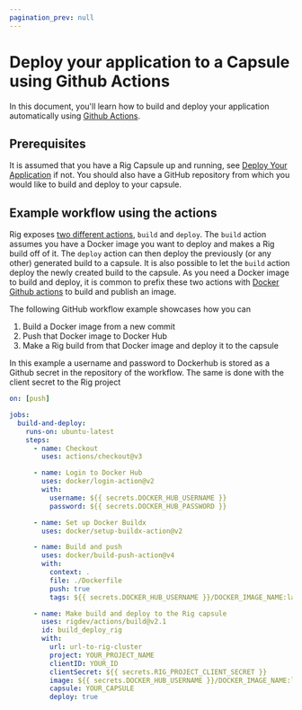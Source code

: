 ```yaml
---
pagination_prev: null
---
```



# Deploy your application to a Capsule using Github Actions

In this document, you'll learn how to build and deploy your application automatically using [Github Actions](https://github.com/features/actions).

## Prerequisites

It is assumed that you have a Rig Capsule up and running, see [Deploy Your Application](/capsules/create-deploy) if not. You should also have a GitHub repository from which you would like to build and deploy to your capsule.

## Example workflow using the actions

Rig exposes [two different actions](https://github.com/rigdev/actions), `build` and `deploy`. The `build` action assumes you have a Docker image you want to deploy and makes a Rig build off of it. The `deploy` action can then deploy the previously (or any other) generated build to a capsule. It is also possible to let the `build` action deploy the newly created build to the capsule.
As you need a Docker image to build and deploy, it is common to prefix these two actions with [Docker Github actions](https://docs.docker.com/build/ci/github-actions/) to build and publish an image.

The following GitHub workflow example showcases how you can

1. Build a Docker image from a new commit
2. Push that Docker image to Docker Hub
3. Make a Rig build from that Docker image and deploy it to the capsule

In this example a username and password to Dockerhub is stored as a Github secret in the repository of the workflow. The same is done with the client secret to the Rig project

```yaml
on: [push]

jobs:
  build-and-deploy:
    runs-on: ubuntu-latest
    steps:
      - name: Checkout
        uses: actions/checkout@v3

      - name: Login to Docker Hub
        uses: docker/login-action@v2
        with:
          username: ${{ secrets.DOCKER_HUB_USERNAME }}
          password: ${{ secrets.DOCKER_HUB_PASSWORD }}

      - name: Set up Docker Buildx
        uses: docker/setup-buildx-action@v2

      - name: Build and push
        uses: docker/build-push-action@v4
        with:
          context: .
          file: ./Dockerfile
          push: true
          tags: ${{ secrets.DOCKER_HUB_USERNAME }}/DOCKER_IMAGE_NAME:latest

      - name: Make build and deploy to the Rig capsule
        uses: rigdev/actions/build@v2.1
        id: build_deploy_rig
        with:
          url: url-to-rig-cluster
          project: YOUR_PROJECT_NAME
          clientID: YOUR_ID
          clientSecret: ${{ secrets.RIG_PROJECT_CLIENT_SECRET }}
          image: ${{ secrets.DOCKER_HUB_USERNAME }}/DOCKER_IMAGE_NAME:latest
          capsule: YOUR_CAPSULE
          deploy: true
```
